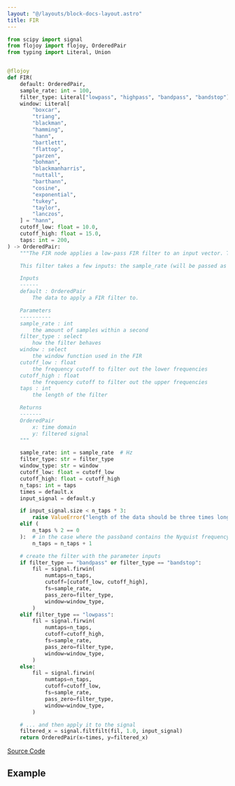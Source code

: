 ```yaml
---
layout: "@/layouts/block-docs-layout.astro"
title: FIR
---
```



<PythonDocsDisplay docstring={docstring} />

```python
from scipy import signal
from flojoy import flojoy, OrderedPair
from typing import Literal, Union


@flojoy
def FIR(
    default: OrderedPair,
    sample_rate: int = 100,
    filter_type: Literal["lowpass", "highpass", "bandpass", "bandstop"] = "lowpass",
    window: Literal[
        "boxcar",
        "triang",
        "blackman",
        "hamming",
        "hann",
        "bartlett",
        "flattop",
        "parzen",
        "bohman",
        "blackmanharris",
        "nuttall",
        "barthann",
        "cosine",
        "exponential",
        "tukey",
        "taylor",
        "lanczos",
    ] = "hann",
    cutoff_low: float = 10.0,
    cutoff_high: float = 15.0,
    taps: int = 200,
) -> OrderedPair:
    """The FIR node applies a low-pass FIR filter to an input vector. The filter is designed with the window method.

    This filter takes a few inputs: the sample_rate (will be passed as a parameter if the target node is not connected), the window type of the filter, the cutoff frequency, and the number of taps (or length) of the filter.

    Inputs
    ------
    default : OrderedPair
        The data to apply a FIR filter to.

    Parameters
    ----------
    sample_rate : int
        the amount of samples within a second
    filter_type : select
        how the filter behaves
    window : select
        the window function used in the FIR
    cutoff_low : float
        the frequency cutoff to filter out the lower frequencies
    cutoff_high : float
        the frequency cutoff to filter out the upper frequencies
    taps : int
        the length of the filter

    Returns
    -------
    OrderedPair
        x: time domain
        y: filtered signal
    """

    sample_rate: int = sample_rate  # Hz
    filter_type: str = filter_type
    window_type: str = window
    cutoff_low: float = cutoff_low
    cutoff_high: float = cutoff_high
    n_taps: int = taps
    times = default.x
    input_signal = default.y

    if input_signal.size < n_taps * 3:
        raise ValueError("length of the data should be three times longer than taps")
    elif (
        n_taps % 2 == 0
    ):  # in the case where the passband contains the Nyquist frequency
        n_taps = n_taps + 1

    # create the filter with the parameter inputs
    if filter_type == "bandpass" or filter_type == "bandstop":
        fil = signal.firwin(
            numtaps=n_taps,
            cutoff=[cutoff_low, cutoff_high],
            fs=sample_rate,
            pass_zero=filter_type,
            window=window_type,
        )
    elif filter_type == "lowpass":
        fil = signal.firwin(
            numtaps=n_taps,
            cutoff=cutoff_high,
            fs=sample_rate,
            pass_zero=filter_type,
            window=window_type,
        )
    else:
        fil = signal.firwin(
            numtaps=n_taps,
            cutoff=cutoff_low,
            fs=sample_rate,
            pass_zero=filter_type,
            window=window_type,
        )

    # ... and then apply it to the signal
    filtered_x = signal.filtfilt(fil, 1.0, input_signal)
    return OrderedPair(x=times, y=filtered_x)

```

[Source Code](https://github.com/flojoy-ai/blocks/blob/main/blocks/TRANSFORMERS/SIGNAL_PROCESSING/FIR/FIR.py)

## Example
